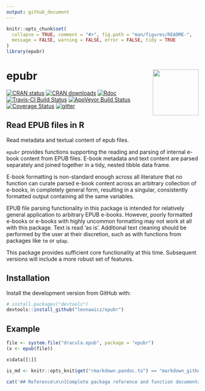 ```yaml
---
output: github_document
---
```


<!-- README.md is generated from README.Rmd. Please edit that file -->

```r
knitr::opts_chunk$set(
  collapse = TRUE, comment = "#>", fig.path = "man/figures/README-",
  message = FALSE, warning = FALSE, error = FALSE, tidy = TRUE
)
library(epubr)
```

# epubr <img src="https://github.com/leonawicz/epubr/blob/master/data-raw/epubr.png?raw=true" style="margin-left:10px;margin-bottom:5px;" width="120" align="right">

[![CRAN status](http://www.r-pkg.org/badges/version/epubr)](https://cran.r-project.org/package=epubr)
[![CRAN downloads](http://cranlogs.r-pkg.org/badges/grand-total/epubr)](https://cran.r-project.org/package=epubr) 
[![Rdoc](http://www.rdocumentation.org/badges/version/epubr)](http://www.rdocumentation.org/packages/epubr)
[![Travis-CI Build Status](https://travis-ci.org/leonawicz/epubr.svg?branch=master)](https://travis-ci.org/leonawicz/epubr)
[![AppVeyor Build Status](https://ci.appveyor.com/api/projects/status/github/leonawicz/epubr?branch=master&svg=true)](https://ci.appveyor.com/project/leonawicz/epubr)
[![Coverage Status](https://img.shields.io/codecov/c/github/leonawicz/epubr/master.svg)](https://codecov.io/github/leonawicz/epubr?branch=master)
[![gitter](https://img.shields.io/badge/GITTER-join%20chat-green.svg)](https://gitter.im/leonawicz/epubr)

## Read EPUB files in R

Read metadata and textual content of epub files. 

`epubr` provides functions supporting the reading and parsing of internal e-book content from EPUB files. E-book metadata and text content are parsed separately and joined together in a tidy, nested tibble data frame. 

E-book formatting is non-standard enough across all literature that no function can curate parsed e-book content across an arbitrary collection of e-books, in completely general form, resulting in a singular, consistently formatted output containing all the same variables.

EPUB file parsing functionality in this package is intended for relatively general application to arbitrary EPUB e-books. However, poorly formatted e-books or e-books with highly uncommon formatting may not work at all with this package.
Text is read 'as is'. Additional text cleaning should be performed by the user at their discretion, such as with functions from packages like `tm` or `qdap`.

This package provides sufficient core functionality at this time. Subsequent versions will include a more robust set of features.

## Installation

Install the development version from GitHub with:

``` r
# install.packages("devtools")
devtools::install_github("leonawicz/epubr")
```

## Example

```r
file <- system.file("dracula.epub", package = "epubr")
(x <- epub(file))

x$data[[1]]
```

```r
is_md <- knitr::opts_knit$get("rmarkdown.pandoc.to") == "markdown_github-ascii_identifiers"
```

```r
cat('## Reference\n\n[Complete package reference and function documentation](https://leonawicz.github.io/epubr/)')
```
